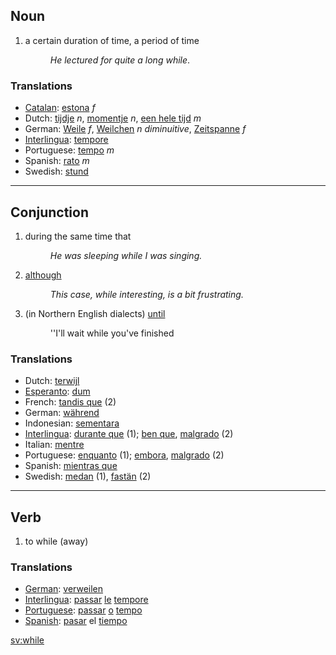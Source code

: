 == Noun ==
# a certain duration of time, a period of time
#:''He lectured for quite a long while''.

=== Translations ===
*[[Catalan]]: [[estona]] ''f''
*Dutch: [[tijdje]] ''n'', [[momentje]] ''n'', [[een hele tijd]] ''m''
*German: [[Weile]] ''f'', [[Weilchen]] ''n'' ''diminuitive'', [[Zeitspanne]] ''f''
*[[Interlingua]]: [[tempore]]
*Portuguese: [[tempo]] ''m''
*Spanish: [[rato]] ''m''
*Swedish: [[stund]]

----

== Conjunction == 
# during the same time that
#: ''He was sleeping while I was singing.''
# [[although]]
#: ''This case, while interesting, is a bit frustrating.''
# (in Northern English dialects) [[until]]
#: ''I'll wait while you've finished

=== Translations ===
* Dutch: [[terwijl]]
* [[Esperanto]]: [[dum]]
* French: [[tandis que]]  (2)
* German: [[während]]
* Indonesian: [[sementara]] 
* [[Interlingua]]: [[durante que]] (1); [[ben que]], [[malgrado]] (2)
* Italian: [[mentre]] 
* Portuguese: [[enquanto]] (1); [[embora]], [[malgrado]] (2)
* Spanish: [[mientras que]]
* Swedish: [[medan]] (1), [[fastän]] (2)

----

== Verb ==
# to while (away)

=== Translations ===
* [[German]]: [[verweilen]]
* [[Interlingua]]: [[passar]] [[le]] [[tempore]]
* [[Portuguese]]: [[passar]] [[o]] [[tempo]]
* [[Spanish]]: [[pasar]] el [[tiempo]]


[[sv:while]]